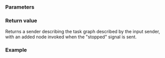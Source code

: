 {{cpp/execution/title|let_stopped}}
{{cpp/execution/navbar}}
{{ddcl|header=execution|since=c++26|
execution::sender auto let_stopped( execution::sender auto input,
                                    std::invocable auto function );
}}

===Parameters===
{{par begin}}
{{par|input|sender which once stopped, sends the "stop token" to execute the function}}
{{par|function|invocable to be called with errors in case an error occurs by input sender}}
{{par end}}

===Return value===
Returns a sender describing the task graph described by the input sender, with an added node invoked when the "stopped" signal is sent.

===Example===
{{example}}

{{langlinks|de|es|ja|ru|zh}}